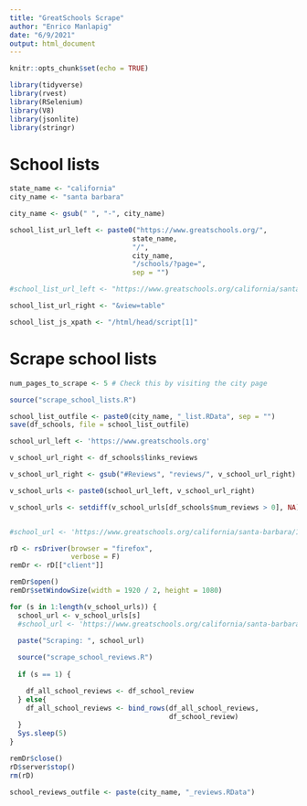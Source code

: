 ```yaml
---
title: "GreatSchools Scrape"
author: "Enrico Manlapig"
date: "6/9/2021"
output: html_document
---
```


```r
knitr::opts_chunk$set(echo = TRUE)
```

```r
library(tidyverse)
library(rvest)
library(RSelenium)
library(V8)
library(jsonlite)
library(stringr)
```


# School lists
```r
state_name <- "california"
city_name <- "santa barbara"
```


```r
city_name <- gsub(" ", "-", city_name)

school_list_url_left <- paste0("https://www.greatschools.org/",
                              state_name,
                              "/",
                              city_name,
                              "/schools/?page=",
                              sep = "")

#school_list_url_left <- "https://www.greatschools.org/california/santa-barbara/schools/?page="

school_list_url_right <- "&view=table"

school_list_js_xpath <- "/html/head/script[1]"
```

# Scrape school lists
```r
num_pages_to_scrape <- 5 # Check this by visiting the city page

source("scrape_school_lists.R")


```

```r
school_list_outfile <- paste0(city_name, "_list.RData", sep = "")
save(df_schools, file = school_list_outfile)
```



```r
school_url_left <- 'https://www.greatschools.org'

v_school_url_right <- df_schools$links_reviews

v_school_url_right <- gsub("#Reviews", "reviews/", v_school_url_right)

v_school_urls <- paste0(school_url_left, v_school_url_right)

v_school_urls <- setdiff(v_school_urls[df_schools$num_reviews > 0], NA)


#school_url <- 'https://www.greatschools.org/california/santa-barbara/11279-Crane-Country-Day-School/reviews/'
```


```r
rD <- rsDriver(browser = "firefox",
               verbose = F)
remDr <- rD[["client"]]

remDr$open()
remDr$setWindowSize(width = 1920 / 2, height = 1080)
```


```r
for (s in 1:length(v_school_urls)) {
  school_url <- v_school_urls[s]
  #school_url <- 'https://www.greatschools.org/california/santa-barbara/11279-Crane-Country-Day-School/reviews/'

  paste("Scraping: ", school_url)
    
  source("scrape_school_reviews.R")
  
  if (s == 1) {

    df_all_school_reviews <- df_school_review
  } else{
    df_all_school_reviews <- bind_rows(df_all_school_reviews,
                                       df_school_review)
  }
  Sys.sleep(5)
}
```

```r
remDr$close()
rD$server$stop()
rm(rD)
```


```r
school_reviews_outfile <- paste(city_name, "_reviews.RData")
```

